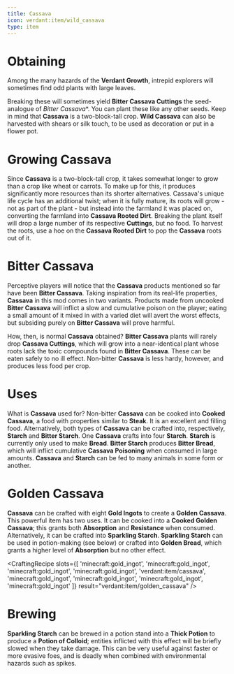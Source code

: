 ```yaml
---
title: Cassava
icon: verdant:item/wild_cassava
type: item
---
```


# Obtaining

Among the many hazards of the **Verdant Growth**, intrepid explorers will sometimes find odd plants with large leaves. 

<Asset width={128} height={128} location="verdant:item/wild_cassava" title="Wild Cassava" />

Breaking these will sometimes yield **Bitter Cassava Cuttings** the seed-analogue of *Bitter Cassava**. You can plant these like any other seeds. Keep in mind that **Cassava** is a two-block-tall crop. **Wild Cassava** can also be harvested with shears or silk touch, to be used as decoration or put in a flower pot.

# Growing Cassava 

Since **Cassava** is a two-block-tall crop, it takes somewhat longer to grow than a crop like wheat or carrots. To make up for this, it produces significantly more resources than its shorter alternatives. Cassava's unique life cycle has an additional twist; when it is fully mature, its roots will grow - not as part of the plant - but instead into the farmland it was placed on, converting the farmland into **Cassava Rooted Dirt**. Breaking the plant itself will drop a large number of its respective **Cuttings**, but no food. To harvest the roots, use a hoe on the **Cassava Rooted Dirt** to pop the **Cassava** roots out of it. 

<Asset width={128} height={128} location="verdant:item/cassava_rooted_dirt" title="Cassava Rooted Dirt" />

<Asset width={128} height={128} location="verdant:item/bitter_cassava_rooted_dirt" title="Bitter Cassava Rooted Dirt" />

# Bitter Cassava 

Perceptive players will notice that the **Cassava** products mentioned so far have been **Bitter Cassava**. Taking inspiration from its real-life properties, **Cassava** in this mod comes in two variants. Products made from uncooked **Bitter Cassava** will inflict a slow and cumulative poison on the player; eating a small amount of it mixed in with a varied diet will avert the worst effects, but subsiding purely on **Bitter Cassava** will prove harmful. 

How, then, is normal **Cassava** obtained? **Bitter Cassava** plants will rarely drop **Cassava Cuttings**, which will grow into a near-identical plant whose roots lack the toxic compounds found in **Bitter Cassava**. These can be eaten safely to no ill effect. Non-bitter **Cassava** is less hardy, however, and produces less food per crop. 

<Asset width={128} height={128} location="verdant:item/cassava_cuttings" title="Cassava Cuttings" />

<Asset width={128} height={128} location="verdant:item/cassava" title="Cassava" />

<Asset width={128} height={128} location="verdant:item/starch" title="Starch" />

<Asset width={128} height={128} location="verdant:item/cooked_cassava" title="Cooked Cassava" />

<Asset width={128} height={128} location="verdant:item/bitter_cassava_cuttings" title="Bitter Cassava Cuttings" />

<Asset width={128} height={128} location="verdant:item/bitter_cassava" title="Bitter Cassava" />

<Asset width={128} height={128} location="verdant:item/bitter_starch" title="Bitter Starch" />

# Uses

What is **Cassava** used for? Non-bitter **Cassava** can be cooked into **Cooked Cassava**, a food with properties similar to **Steak**. It is an excellent and filling food. Alternatively, both types of **Cassava** can be crafted into, respectively, **Starch** and **Bitter Starch**. One **Cassava** crafts into four **Starch**. **Starch** is currently only used to make **Bread**. **Bitter Starch** produces **Bitter Bread**, which will inflict cumulative **Cassava Poisoning** when consumed in large amounts. **Cassava** and **Starch** can be fed to many animals in some form or another.

# Golden Cassava 

**Cassava** can be crafted with eight **Gold Ingots** to create a **Golden Cassava**. This powerful item has two uses. It can be cooked into a **Cooked Golden Cassava**; this grants both **Absorption** and **Resistance** when consumed. Alternatively, it can be crafted into **Sparkling Starch**. **Sparkling Starch** can be used in potion-making (see below) or crafted into **Golden Bread**, which grants a higher level of **Absorption** but no other effect. 

<CraftingRecipe
    slots={[
        'minecraft:gold_ingot',
        'minecraft:gold_ingot', 
        'minecraft:gold_ingot',
        'minecraft:gold_ingot',
        'verdant:item/cassava',
        'minecraft:gold_ingot',
        'minecraft:gold_ingot',
        'minecraft:gold_ingot',
        'minecraft:gold_ingot'
    ]}
    result="verdant:item/golden_cassava"
/>

<Asset width={128} height={128} location="verdant:item/golden_cassava" title="Golden Cassava" />

<Asset width={128} height={128} location="verdant:item/cooked_golden_cassava" title="Cooked Golden Cassava" />

<Asset width={128} height={128} location="verdant:item/sparkling_starch" title="Sparkling Starch" />

<Asset width={128} height={128} location="verdant:item/golden_bread" title="Golden Bread" />

# Brewing

**Sparkling Starch** can be brewed in a potion stand into a **Thick Potion** to produce a **Potion of Colloid**; entities inflicted with this effect will be briefly slowed when they take damage. This can be very useful against faster or more evasive foes, and is deadly when combined with environmental hazards such as spikes.




